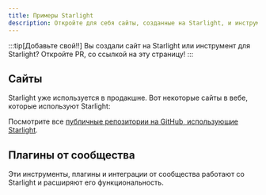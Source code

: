 ```yaml
---
title: Примеры Starlight
description: Откройте для себя сайты, созданные на Starlight, и инструменты сообщества, расширяющие возможности Starlight!
---
```


:::tip[Добавьте свой!!]
Вы создали сайт на Starlight или инструмент для Starlight?
Откройте PR, со ссылкой на эту страницу!
:::

## Сайты


Starlight уже используется в продакшне. Вот некоторые сайты в вебе, которые используют Starlight:

<ShowcaseSites />

Посмотрите все [публичные репозитории на GitHub, использующие Starlight](https://github.com/withastro/starlight/network/dependents).

## Плагины от сообщества


Эти инструменты, плагины и интеграции от сообщества работают со Starlight и расширяют его функциональность.

<CardGrid>
	<LinkCard
		href="https://www.feelback.dev/blog/new-astro-starlight-integration/"
		title="FeelBack"
		description="Добавьте систему обратной связи на страницы вашей документации."
	/>
	<LinkCard
		href="https://github.com/HiDeoo/starlight-blog"
		title="starlight-blog"
		description="Добавьте блог на ваш сайт с документацией."
	/>
	<LinkCard
		href="https://github.com/HiDeoo/starlight-links-validator"
		title="starlight-links-validator"
		description="Проверьте наличие неработающих ссылок на ваших страницах Starlight."
	/>
	<LinkCard
		href="https://github.com/HiDeoo/starlight-typedoc"
		title="starlight-typedoc"
		description="Создайте страницы Starlight из TypeScript с помощью TypeDoc."
	/>
	<LinkCard
		href="https://github.com/HiDeoo/starlight-openapi"
		title="starlight-openapi"
		description="Создайте страницы документации из спецификаций OpenAPI/Swagger."
	/>
</CardGrid>

